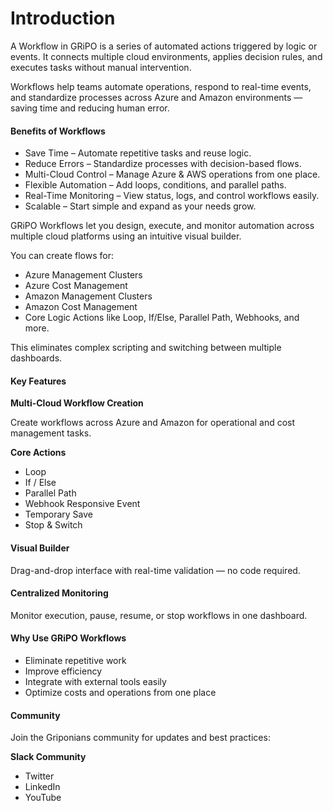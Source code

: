 # Introduction
 A Workflow in GRiPO is a series of automated actions triggered by logic or events. It connects multiple cloud environments, applies decision rules, and executes tasks without manual intervention.

Workflows help teams automate operations, respond to real-time events, and standardize processes across Azure and Amazon environments — saving time and reducing human error.

#### Benefits of Workflows
* Save Time – Automate repetitive tasks and reuse logic.
* Reduce Errors – Standardize processes with decision-based flows.
* Multi-Cloud Control – Manage Azure & AWS operations from one place.
* Flexible Automation – Add loops, conditions, and parallel paths.
* Real-Time Monitoring – View status, logs, and control workflows easily.
* Scalable – Start simple and expand as your needs grow.

GRiPO Workflows let you design, execute, and monitor automation across multiple cloud platforms using an intuitive visual builder.

You can create flows for:
* Azure Management Clusters
* Azure Cost Management
* Amazon Management Clusters
* Amazon Cost Management
* Core Logic Actions like Loop, If/Else, Parallel Path, Webhooks, and more.

This eliminates complex scripting and switching between multiple dashboards.


#### Key Features
<b>Multi-Cloud Workflow Creation</b>

Create workflows across Azure and Amazon for operational and cost management tasks.

<b> Core Actions</b>
* Loop
* If / Else
* Parallel Path
* Webhook Responsive Event
* Temporary Save
* Stop & Switch

#### Visual Builder

Drag-and-drop interface with real-time validation — no code required.

#### Centralized Monitoring

Monitor execution, pause, resume, or stop workflows in one dashboard.

#### Why Use GRiPO Workflows

* Eliminate repetitive work
* Improve efficiency
* Integrate with external tools easily
* Optimize costs and operations from one place

#### Community

Join the Griponians community for updates and best practices:

<b>Slack Community</b>
* Twitter
* LinkedIn
* YouTube
